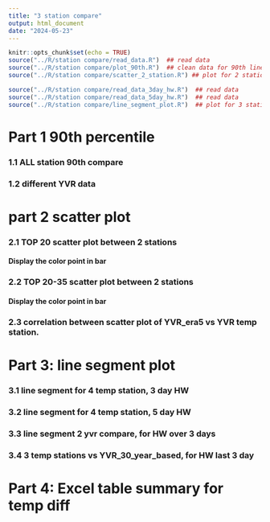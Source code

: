 ```yaml
---
title: "3 station compare"
output: html_document
date: "2024-05-23"
---
```


<script>
function toggleCollapsible(section) {
  var content = section.nextElementSibling;
  if (content.style.display === "none") {
    content.style.display = "block";
  } else {
    content.style.display = "none";
  }
}
</script>


```r
knitr::opts_chunk$set(echo = TRUE)
source("../R/station compare/read_data.R")  ## read data
source("../R/station compare/plot_90th.R")  ## clean data for 90th line plot 
source("../R/station compare/scatter_2_station.R") ## plot for 2 station compare for all the station 

source("../R/station compare/read_data_3day_hw.R")  ## read data
source("../R/station compare/read_data_5day_hw.R")  ## read data
source("../R/station compare/line_segment_plot.R")  ## plot for 3 station

```
<h1 onclick="toggleCollapsible(this);">
<!--TEXT SHOWS: -->
<b>Part 1 90th percentile</b>
</h1>
<div style="display:none;">
</div>

<h3 onclick="toggleCollapsible(this);">
<!--TEXT SHOWS: -->
<b> 1.1 ALL station 90th compare</b>
</h3>
<div style="display:none;">
```r

three_stations_90th
three_stations_90th_filter
```
</div>
<h3 onclick="toggleCollapsible(this);">
<!--TEXT SHOWS: -->
<b>1.2 different YVR data</b>
</h3>
<div style="display:none;"> 
## compare 90th percentile of original YVR and YVR with base period 1961-1990
```r
two_stations_90th_yvr_30
```
</div>
<h1 onclick="toggleCollapsible(this);">
<!--TEXT SHOWS: -->
<b>part 2 scatter plot</b>
</h1>
<div style="display:none;">

```r
# Define file paths
file_paths <- c("../output/Kamloops_heatmap_data.csv",       # Adding this file
                "../output/Prince_George_heatmap_data.csv",  # Adding this file
                "../output/YVR_heatmap_data.csv",
                "../output/Kelowna_heatmap_data.csv",
                "../output/era5_YVR_heatmap_data.csv",
                "../output/Abbotsford_heatmap_data.csv",
                "../output/Penticton_heatmap_data.csv")             # Adding this file

# Define the columns needed


# Define the columns needed
needed_columns <- c("Year","DayOfYear","Max_Temp_Year","Percentile_90","Station")

# Function to read and select necessary columns
read_and_select <- function(file_path) {
  read.csv(file_path) %>%
    select(all_of(needed_columns))
}

# Read and combine all datasets
df_heatmap_all <- map_dfr(file_paths, read_and_select)


```





```r
# Display the first few rows of the combined data
# head(df_heatmap_all)
# 
# tail(df_heatmap_all)

library(dplyr)
library(lubridate)

# Assuming your data frame is named df_heatmap_all

# Convert DayOfYear to Date
df_heatmap_all <- df_heatmap_all %>%
  mutate(Date = as.Date(paste(Year, DayOfYear, sep = "-"), format = "%Y-%m-%d"))

# Filter for dates between April 1st and October 31st
filtered_heatmap_all <- df_heatmap_all %>%
  filter(month(Date) >= 4 & month(Date) <= 10)

# Remove the Date column if needed
filtered_heatmap_all <- filtered_heatmap_all %>%
  select(-Date)

# Display the filtered data

filtered_heatmap_all <- filtered_heatmap_all %>% filter(!is.na(Max_Temp_Year))



```



```r
# Filter the data frame to include only rows with negative Max_Temp_Year values
negative_temps <- filtered_heatmap_all %>%
  filter(Max_Temp_Year < 0)

# Display the rows with negative temperatures
#negative_temps


dfdebug <- df_heatmap_all %>%
  filter(Station == "Kamloops" | Station == "Prince_George")

duplicate_temps <- dfdebug %>%
  group_by(Year, DayOfYear, Max_Temp_Year) %>%
  filter(n_distinct(Station) > 1) %>%
  ungroup()

# Sort the filtered dataframe
sorted_df <- duplicate_temps %>%
  arrange(Year, DayOfYear, Max_Temp_Year, Station)

# Display the results
#print(sorted_df)


# Load necessary library
library(dplyr)

# Assuming df_heatmap_all is your dataframe
df_count_sorted_df <- sorted_df %>%
  group_by(Year) %>%
  summarise(Count = n())

# View the result
#print(df_count_sorted_df)

```


</div>
<h3 onclick="toggleCollapsible(this);">
<!--TEXT SHOWS: -->
<b>2.1 TOP 20 scatter plot between 2 stations</b>
</h3>
<div style="display:none;">  
```r
# library(ggplot2)
# library(dplyr)
# 
# # Ensure your filtered data frame is named filtered_heatmap_all
# 
# # List of unique stations
# stations <- unique(filtered_heatmap_all$Station)
# 
# # Generate scatter plots for each pair of stations
# for (i in 1:(length(stations)-1)) {
#   for (j in (i+1):length(stations)) {
#     station1 <- stations[i]
#     station2 <- stations[j]
#     
#     # Filter data for the two stations
#     df_station1 <- filtered_heatmap_all %>% filter(Station == station1)
#     df_station2 <- filtered_heatmap_all %>% filter(Station == station2)
#     
#     # Merge data on Date
#     df_merged <- merge(df_station1, df_station2, by = c("Year", "DayOfYear"), suffixes = c("_1", "_2"))
#     
#     # Create scatter plot
#     plot <- ggplot(df_merged, aes(x = Max_Temp_Year_1, y = Max_Temp_Year_2)) +
#       geom_point() +
#       labs(
#         title = paste("Scatter Plot of Max Temperature:", station1, "vs", station2),
#         x = paste("Max Temperature (", station1, ")", sep = ""),
#         y = paste("Max Temperature (", station2, ")", sep = "")
#       ) +
#       theme_minimal()
#     
#     # Print the plot
#     print(plot)
#   }
# }

```



```r
dftop20 <- generate_extreme_temp_scatter_plots(filtered_heatmap_all, 1:19)
#dftop20
```

</div>
<h4 onclick="toggleCollapsible(this);">
<!--TEXT SHOWS: -->
<b>Display the color point in bar</b>
</h4>
<div style="display:none;"> 
```r
# Assuming label_dataframes is already defined
results <- analyze_extrem_scatter(dftop20)

# Display the results
print(results$unique_year_counts)
print(results$unique_yearmonth_counts)



```
</div>
<h3 onclick="toggleCollapsible(this);">
<!--TEXT SHOWS: -->
<b>2.2 TOP 20-35 scatter plot between 2 stations</b>
</h3>
<div style="display:none;">  

```r

df_top20_35 <- generate_extreme_temp_scatter_plots(filtered_heatmap_all, 19:35)


```

</div>
<h4 onclick="toggleCollapsible(this);">
<!--TEXT SHOWS: -->
<b>Display the color point in bar</b>
</h4>
<div style="display:none;"> 
```r
# Assuming label_dataframes is already defined
results <- analyze_extrem_scatter(df_top20_35)

# Display the results
print(results$unique_year_counts)
print(results$unique_yearmonth_counts)



```



</div>
<h3 onclick="toggleCollapsible(this);">
<!--TEXT SHOWS: -->
<b> 2.3 correlation between scatter plot of YVR_era5 vs YVR temp station.</b>
</h3>
<div style="display:none;"> 

Fit a Linear Model
Generate 95% Prediction Intervals as reference lines
```r

dftop20_yvr <- generate_scatter_plots_for_yvr_diff_data(filtered_heatmap_all, 1:19)
#dftop20
```



</div>
<h1 onclick="toggleCollapsible(this);">
<!--TEXT SHOWS: -->
<b>Part 3: line segment plot</b>
</h1>
<div style="display:none;"> 


</div>
<h3 onclick="toggleCollapsible(this);">
<!--TEXT SHOWS: -->
<b>3.1 line segment for 4 temp station, 3 day HW</b>
</h3>
<div style="display:none;"> 
YVR:           1937-2024
Prince_George: 1942-2024
Kamloops:      1951-2024
Kelowna:       1899-2024
#### line segment 3 day
```r




line_segment_plot(df_line_seg_3day, station_only = c("YVR", "Prince_George","Kamloops","Kelowna"))+ geom_hline(aes(yintercept = as.numeric(Year)), color = "grey", linetype = "solid", alpha = 0.5)
  
```


</div>
<h3 onclick="toggleCollapsible(this);">
<!--TEXT SHOWS: -->
<b>3.2 line segment for 4 temp station, 5 day HW</b>
</h3>
<div style="display:none;"> 
YVR:           1937-2024
Prince_George: 1942-2024
Kamloops:      1951-2024
Kelowna:       1899-2024
#### line segment 5 day
```r

df_filtered_line_seg_5d <- df_line_seg_5day[ (df_line_seg_5day$Heatwave) == "Heatwave",]
#df_filtered_line_seg <- df_line_seg[!is.na(df_line$daily_max_temp),]

# Check for and remove any remaining NA values in the station column
df_filtered_line_seg_5d <- df_filtered_line_seg_5d %>%
  filter(!is.na(station))
line_segment_plot(df_filtered_line_seg_5d, station_only = c("YVR", "Prince_George","Kamloops","Kelowna"))+ geom_hline(aes(yintercept = as.numeric(Year)), color = "grey", linetype = "solid", alpha = 0.5)

```




</div>
<h3 onclick="toggleCollapsible(this);">
<!--TEXT SHOWS: -->
<b>3.3 line segment 2 yvr compare, for HW over 3 days </b>
</h3>
<div style="display:none;"> 

```r




line_segment_plot(df_line_seg_3day, station_only = c("YVR", "YVR_30y_based"))+ geom_hline(aes(yintercept = as.numeric(Year)), color = "grey", linetype = "solid", alpha = 0.5)
  
```




</div>
<h3 onclick="toggleCollapsible(this);">
<!--TEXT SHOWS: -->
<b> 3.4 3 temp stations vs YVR_30_year_based, for HW last 3 day</b>
</h3>
<div style="display:none;"> 



```r

df_filtered_line_seg_3d <- df_line_seg_3day[ (df_line_seg_3day$Heatwave) == "Heatwave",]
#df_filtered_line_seg <- df_line_seg[!is.na(df_line$daily_max_temp),]

# Define the path to save the CSV file
save_path <- "../output/3day_hw_week5.csv"

## Save the selected columns as a CSV file
write.csv(df_filtered_line_seg_3d, file = save_path, row.names = FALSE)


# Check for and remove any remaining NA values in the station column
df_filtered_line_seg_3d <- df_filtered_line_seg_3d %>%
  filter(!is.na(station))
line_segment_plot(df_filtered_line_seg_3d, station_only = c("YVR_30y_based", "Prince_George","Kamloops","Kelowna"))+ geom_hline(aes(yintercept = as.numeric(Year)), color = "grey", linetype = "solid", alpha = 0.5)

```


</div>
<h1 onclick="toggleCollapsible(this);">
<!--TEXT SHOWS: -->
<b>Part 4: Excel table summary for temp diff</b>
</h1>
<div style="display:none;"> 
```r
# ## line segment 5 day
# df_filtered_line_seg_5d <- df_line_seg_5day[ (df_line_seg_5day$Heatwave) == "Heatwave",]
# #df_filtered_line_seg <- df_line_seg[!is.na(df_line$daily_max_temp),]
# 
# # Check for and remove any remaining NA values in the station column
# df_filtered_line_seg_5d <- df_filtered_line_seg_5d %>%
#   filter(!is.na(station))
# line_segment_plot(df_filtered_line_seg_5d, station_only = c("YVR_era5", "Prince_George","Kamloops"))

library(readxl)

# Read the Excel file
file_path <- "../data/excel_stations.xlsx"
sheets <- excel_sheets(file_path)

# Function to create plots for each station
create_plots <- function(sheet_name, temp_diff_threshold) {
  # Read the data for the specific sheet
  df <- read_excel(file_path, sheet = sheet_name)
  # Ensure DayOfYear is numeric
  # df <- df %>%
  #   mutate(DayOfYear = as.numeric(gsub("[^0-9]", "", DayOfYear)))
  df <- df %>%
    mutate(Month = sub(".*-(.*)", "\\1", DayOfYear))
  
  # Filter data based on temp_diff threshold
  station_data <- df %>%
    filter(temp_diff > temp_diff_threshold)
  
  if (nrow(station_data) > 0) {
    # Plot distribution of Year
    p1 <- ggplot(station_data, aes(x = Year)) +
      geom_histogram(binwidth = 1, fill = "blue", color = "black") +
      ggtitle(paste("Year Distribution for Station", sheet_name)) +
      xlab("Year") +
      ylab("Frequency")
    print(p1)
    # Save the plot
    #ggsave(paste0("year_distribution_station_", sheet_name, ".png"), plot = p1)
    
    # Extract month from DayOfYear
    # station_data <- station_data %>%
    #   mutate(Month = ceiling(DayOfYear / 30))
    
    # Plot distribution of Year and Month
    # Plot distribution of Year and Month
    p2 <- ggplot(station_data, aes(x = Year, fill = Month)) +
      geom_histogram(binwidth = 1, color = "black", position = "stack") +
      scale_fill_brewer(palette = "Set3") +
      ggtitle(paste("Year and Month Distribution for Station", sheet_name)) +
      xlab("Year") +
      ylab("Frequency")
    print(p2)
    # Save the plot
    #ggsave(paste0("year_month_distribution_station_", sheet_name, ".png"), plot = p2)
  }
}

# Set the temperature difference threshold
temp_diff_threshold <- 5

# Create plots for each sheet
for (sheet in sheets) {
  create_plots(sheet, temp_diff_threshold)
}

```